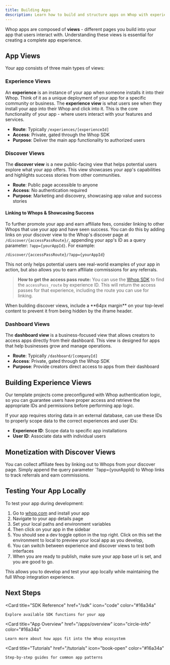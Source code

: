 ```yaml
---
title: Building Apps
description: Learn how to build and structure apps on Whop with experience and discover views
---
```



Whop apps are composed of **views** - different pages you build into your app that users interact with. Understanding these views is essential for creating a complete app experience.

## App Views

Your app consists of three main types of views:

### Experience Views

An **experience** is an instance of your app when someone installs it into their Whop. Think of it as a unique deployment of your app for a specific community or business. The **experience view** is what users see when they install your app into their Whop and click into it. This is the core functionality of your app - where users interact with your features and services.

- **Route**: Typically `/experiences/[experienceId]`
- **Access**: Private, gated through the Whop SDK
- **Purpose**: Deliver the main app functionality to authorized users

### Discover Views

The **discover view** is a new public-facing view that helps potential users explore what your app offers. This view showcases your app's capabilities and highlights success stories from other communities.

- **Route**: Public page accessible to anyone
- **Access**: No authentication required
- **Purpose**: Marketing and discovery, showcasing app value and success stories

#### Linking to Whops & Showcasing Success

To further promote your app and earn affiliate fees, consider linking to other Whops that use your app and have seen success. You can do this by adding links on your discover view to the Whop's discover page at `/discover/{accessPassRoute}/`, appending your app's ID as a query parameter: `?app={yourAppId}`. For example:

```
/discover/{accessPassRoute}/?app={yourAppId}
```

This not only helps potential users see real-world examples of your app in action, but also allows you to earn affiliate commissions for any referrals.

> **How to get the access pass route:**
> You can use the [Whop SDK](/sdk/api/experiences/list-access-passes-for-experience) to find the `accessPass_route` by experience ID. This will return the access passes for that experience, including the route you can use for linking.

<Callout type="warning">
When building discover views, include a **64px margin** on your top-level content to prevent it from being hidden by the iframe header.
</Callout>

### Dashboard Views

The **dashboard view** is a business-focused view that allows creators to access apps directly from their dashboard. This view is designed for apps that help businesses grow and manage operations.

- **Route**: Typically `/dashboard/[companyId]`
- **Access**: Private, gated through the Whop SDK
- **Purpose**: Provide creators direct access to apps from their dashboard

## Building Experience Views

Our template projects come preconfigured with Whop authentication logic, so you can guarantee users have proper access and retrieve the appropriate IDs and permissions before performing app logic.

If your app requires storing data in an external database,  can use these IDs to properly scope data to the correct experiences and user IDs:

- **Experience ID**: Scope data to specific app installations
- **User ID**: Associate data with individual users

## Monetization with Discover Views

You can collect affiliate fees by linking out to Whops from your discover page. Simply append the query parameter `?app={yourAppId} to Whop links to track referrals and earn commissions.

## Testing Your App Locally

To test your app during development:

1. Go to [whop.com](https://whop.com) and install your app
2. Navigate to your app details page
3. Set your local paths and environment variables
4. Then click on your app in the sidebar
5. You should see a dev toggle option in the top right. Click on this set the environment to local to preview your local app as you develop,
6. You can switch between experience and discover views to test both interfaces
7. When you are ready to publish, make sure your app base url is set, and you are good to go.

This allows you to develop and test your app locally while maintaining the full Whop integration experience.

## Next Steps

<CardGroup cols={2}>
  
  <Card
    title="SDK Reference"
    href="/sdk"
    icon="code"
    color="#16a34a"
  >
    Explore available SDK functions for your app
  </Card>
  
  <Card
    title="App Overview"
    href="/apps/overview"
    icon="circle-info"
    color="#16a34a"
  >
    Learn more about how apps fit into the Whop ecosystem
  </Card>
  
  <Card
    title="Tutorials"
    href="/tutorials"
    icon="book-open"
    color="#16a34a"
  >
    Step-by-step guides for common app patterns
  </Card>
</CardGroup>
